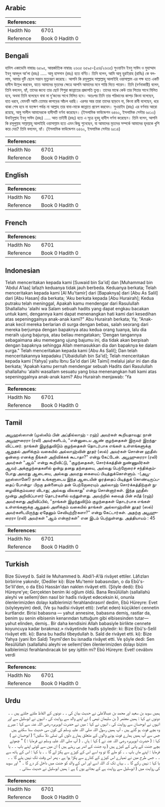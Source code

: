 ## Arabic


<div dir="rtl" lang="ar" style={{fontSize:'larger',backgroundColor:'#f8f9fa',padding:20}}>

</div>
<div style={{backgroundColor:'#f8f9fa',padding:20, marginBottom: 10}}><table> <thead> <tr> <th>References:</th> <th></th> </tr> </thead> <tbody><tr><td>Hadith No</td><td>6701</td></tr><tr><td>Reference</td><td>Book 0 Hadith 0</td></tr></tbody></table></div>

## Bengali


<div dir="ltr" lang="bn" style={{fontSize:'larger',backgroundColor:'#f8f9fa',padding:20}}>
হাদিস একাডেমি নাম্বারঃ ৬৫৯৫, আন্তর্জাতিক নাম্বারঃ ২৬৩৫ ৬৫৯৫-(১৫৪/২৬৩৫) সুওয়াইদ ইবনু সাঈদ ও মুহাম্মাদ ইবনু আবদুল আ’লা (রহঃ) ..... আবু হাসসান (রহঃ) হতে বর্ণিত। তিনি বলেন, আমি আবু হুরাইরাহ (রাযিঃ) কে বললাম, আমার দুটি ছেলে সন্তান মৃত্যুবরণ করেছে। আপনি কি রসূলুল্লাহ সাল্লাল্লাহু আলাইহি ওয়াসাল্লাম এর পক্ষ হতে একটি হাদীস উল্লেখ করবেন, যাতে আমাদের মৃতদের ক্ষেত্রে আপনি আমাদের মনে শান্তি দিতে পারেন। তিনি (বর্ণনাকারী) বলেন, তিনি বললেন, হ্যাঁ, তাদের জন্যে তার ছোট শিশুরা জান্নাতের প্রজাপতি তুল্য। তাদের মাঝে কেউ তার পিতার সাথে মিলিত হবে, অথবা তিনি বলেছেন বাবা মা দু’জনের সাথে মিলিত হবে। অতঃপর তিনি তার পরিধানের কাপড় কিংবা বলেছেন, হাত ধরবে, যেমনটি আমি তোমার কাপড়ের আঁচল ধরছি। এরপর আর তারা তাদের ছাড়বে না, কিংবা রাবী বলেছেন, ধরে থাকা শেষ হবে না যতক্ষণ পর্যন্ত না আল্লাহ তার বাবা-মাকে জান্নাতে প্রবেশ করবেন। সুওয়াইদ (রহঃ) এর বর্ণনায় আরো রয়েছে, আবু সালীল আমাদেরকে হাদীসটি বর্ণনা করেছেন। (ইসলামিক ফাউন্ডেশন ৬৪৬২, ইসলামিক সেন্টার ৬৫১৩) উবাইদুল্লাহ ইবনু সাঈদ (রহঃ) ..... আত তাইমী (রহঃ) হতে এ সূত্রে হুবহু হাদীস বর্ণনা করেছেন। তিনি বলেন, আপনি কি রসূলুল্লাহ সাল্লাল্লাহু আলাইহি ওয়াসাল্লাম হতে এমন কিছু শুনেছেন, যা আমাদের মৃতদের সম্পর্কে আমাদের হৃদয়কে খুশি করে দেয়? তিনি বললেন, হ্যাঁ। (ইসলামিক ফাউন্ডেশন ৬৪৬২, ইসলামিক সেন্টার ৬৫১৪)
</div>
<div style={{backgroundColor:'#f8f9fa',padding:20, marginBottom: 10}}><table> <thead> <tr> <th>References:</th> <th></th> </tr> </thead> <tbody><tr><td>Hadith No</td><td>6701</td></tr><tr><td>Reference</td><td>Book 0 Hadith 0</td></tr></tbody></table></div>

## English


<div dir="ltr" lang="en" style={{fontSize:'larger',backgroundColor:'#f8f9fa',padding:20}}>

</div>
<div style={{backgroundColor:'#f8f9fa',padding:20, marginBottom: 10}}><table> <thead> <tr> <th>References:</th> <th></th> </tr> </thead> <tbody><tr><td>Hadith No</td><td>6701</td></tr><tr><td>Reference</td><td>Book 0 Hadith 0</td></tr></tbody></table></div>

## French


<div dir="ltr" lang="fr" style={{fontSize:'larger',backgroundColor:'#f8f9fa',padding:20}}>

</div>
<div style={{backgroundColor:'#f8f9fa',padding:20, marginBottom: 10}}><table> <thead> <tr> <th>References:</th> <th></th> </tr> </thead> <tbody><tr><td>Hadith No</td><td>6701</td></tr><tr><td>Reference</td><td>Book 0 Hadith 0</td></tr></tbody></table></div>

## Indonesian


<div dir="ltr" lang="id" style={{fontSize:'larger',backgroundColor:'#f8f9fa',padding:20}}>
Telah menceritakan kepada kami [Suwaid bin Sa'id] dan [Muhammad bin 'Abdul A'laa] lafazh keduanya tidak jauh berbeda. Keduanya berkata; Telah menceritakan kepada kami [Al Mu'tamir] dari [Bapaknya] dari [Abu As Salil] dari [Abu Hasan] dia berkata; 'Aku berkata kepada [Abu Hurairah]; Kedua putraku telah meninggal, Apakah kamu mendengar dari Rasulullah Shallallahu 'alaihi wa Salam sebuah hadits yang dapat engkau bacakan untuk kami, dengannya kami dapat menenangkan hati kami dari kesedihan atas sepeninggalnya anak-anak kami?" Abu Hurairah berkata; Ya; "Anak-anak kecil mereka berlarian di surga dengan bebas, salah seorang dari mereka berjumpa dengan bapaknya atau kedua orang tuanya, lalu dia meraih ujung bajunya, atau beliau mengatakan; 'Dengan tangannya sebagaimana aku memegang ujung bajumu ini, dia tidak akan berpisah dengan bapaknya sehingga Allah memasukkan dia dan bapaknya ke dalam surga." Telah menceritakan kepada kami [Abu As Salil]; Dan telah menceritakannya kepadaku ['Ubaidullah bin Sa'id]; Telah menceritakan kepada kami [Yahya] yaitu Ibnu Sa'id dari [At Taimi] melalui jalur ini dan dia berkata; 'Apakah kamu pernah mendengar sebuah Hadits dari Rasulullah shallallahu 'alaihi wasallam sesuatu yang bisa menenangkan hati kami atas sepeninggalnya anak-anak kami? Abu Hurairah menjawab: 'Ya
</div>
<div style={{backgroundColor:'#f8f9fa',padding:20, marginBottom: 10}}><table> <thead> <tr> <th>References:</th> <th></th> </tr> </thead> <tbody><tr><td>Hadith No</td><td>6701</td></tr><tr><td>Reference</td><td>Book 0 Hadith 0</td></tr></tbody></table></div>

## Tamil


<div dir="ltr" lang="ta" style={{fontSize:'larger',backgroundColor:'#f8f9fa',padding:20}}>
அபூஹஸ்ஸான் (முஸ்லிம் பின் அப்தில்லாஹ் - ரஹ்) அவர்கள் கூறியதாவது: நான் அபூஹுரைரா (ரலி) அவர்களிடம், "என்னுடைய ஆண் குழந்தைகள் இருவர் இறந்துவிட்டனர். நாங்கள் இழந்துவிடும் குழந்தைகள் தொடர்பாக எங்கள் உள்ளங்களுக்கு ஆறுதல் அளிக்கும் வகையில் அல்லாஹ்வின் தூதர் (ஸல்) அவர்கள் சொன்ன ஹதீஸ் ஒன்றை எனக்கு நீங்கள் அறிவிக்கக் கூடாதா?" என்று கேட்டேன். அபூஹுரைரா (ரலி) அவர்கள் "ஆம்" என்று கூறிவிட்டு, "குழந்தைகள், சொர்க்கத்தின் நுண்ணுயிர்கள் ஆவர்.அக்குழந்தைகளில் ஒன்று தனது தந்தையை, அல்லது பெற்றோரைச் சந்திக்கும்போது அவரது ஆடையை, அல்லது அவரது கையைப் பிடித்துக்கொள்ளும். -(அபூஹஸ்ஸானே!) நான் உங்களுடைய இந்த ஆடையின் ஓரத்தைப் பிடித்துக் கொண்டிருப்பதைப் போன்று- பிறகு தன்னையும் தன் பெற்றோரையும் அல்லாஹ் சொர்க்கத்திற்குள் நுழைவிக்கும்வரை விடாது; அல்லது விலகாது" என்று சொன்னார்கள். இந்த ஹதீஸ் மூன்று அறிவிப்பாளர் தொடர்களில் வந்துள்ளது. அவற்றில் சுவைத் பின் சயீத் (ரஹ்) அவர்களது அறிவிப்பில், "நாங்கள் இழந்துவிடும் குழந்தைகள் தொடர்பாக எங்கள் உள்ளங்களுக்கு ஆறுதல் அளிக்கும் வகையில் தாங்கள் அல்லாஹ்வின் தூதர் (ஸல்) அவர்களிடமிருந்து ஏதேனும் செவியுற்றீர்களா?" என்று கேட்டார்கள். அதற்கு அபூஹுரைரா (ரலி) அவர்கள் "ஆம் என்றார்கள்" என இடம் பெற்றுள்ளது. அத்தியாயம் : 45
</div>
<div style={{backgroundColor:'#f8f9fa',padding:20, marginBottom: 10}}><table> <thead> <tr> <th>References:</th> <th></th> </tr> </thead> <tbody><tr><td>Hadith No</td><td>6701</td></tr><tr><td>Reference</td><td>Book 0 Hadith 0</td></tr></tbody></table></div>

## Turkish


<div dir="ltr" lang="tr" style={{fontSize:'larger',backgroundColor:'#f8f9fa',padding:20}}>
Bize Süveyd b. Saîd ile Muhammed b. Abdi’l-A'lâ rivâyet ettiler. Lâfızları birbirine yakındır, (Dediler ki): Bize Mu'temir babasından, o da Ebû's-Se'lil'den, o da Ebû Hassân'dan naklen rivâyet etti. (Şöyle dedi): Ebû Hüreyre'ye; Gerçekten benim iki oğlum öldü. Bana Resûlüllah (sallallahü aleyhi ve sellem)’den nasıl bir hadîs rivâyet edeceksin ki, onunla ölenlerimizden dolayı kalblerimizi ferahlandırasın! dedim, Ebû Hüreyre: Evet (söyleyeyim) dedi, (Ve şu hadîsi rivâyet etti): (vefat eden) küçükleri cennetin kurtlarıdır. Birisi babasına — yahut annesine, babasına demiş, rastlar da, benim şu senin elbisenin kenarından tuttuğum gibi elbisesinden tutar— yahut elinden, demiş.. Bir daha kendisini Allah babasiyle birlikte cennete koyuncuya kadar bırakmaz.» rivâyetinde hadîs şöyledir: ki: Bize Ebû's-Selil rivâyet etti. ki): Bana bu hadîsi tîbeydullah b. Saîd de rivâyet etti. ki): Bize Yahya (yani İbn Saîd) Teymî'den bu isnadla rivâyet etti. Ve şöyle dedi: Sen Resûlüllah (sallallahü aleyhi ve sellem)’den ölenlerimizden dolayı bizim kalblerimizi ferahlandıracak bir şey işittin mi? Ebû Hüreyre: Evet! cevâbını verdi
</div>
<div style={{backgroundColor:'#f8f9fa',padding:20, marginBottom: 10}}><table> <thead> <tr> <th>References:</th> <th></th> </tr> </thead> <tbody><tr><td>Hadith No</td><td>6701</td></tr><tr><td>Reference</td><td>Book 0 Hadith 0</td></tr></tbody></table></div>

## Urdu


<div dir="rtl" lang="ur" style={{fontSize:'larger',backgroundColor:'#f8f9fa',padding:20}}>
ہمیں سوید بن سعید اور محمد بن عبدالاعلیٰ نے حدیث بیان کی ۔ ۔ دونوں کے الفاظ ملتے جلتے ہیں ۔ ۔ دونوں نے کہا : ہمیں معتمر ( بن سلیمان تیمی ) نے اپنے والد سے روایت کی ، انہوں نے ابوسلیل سے اور انہوں نے ابوحسان سے روایت کی ، انہوں نے کہا : میں نے حضرت ابوہریرہ رضی اللہ عنہ سے کہا : میرے وہ بچے فوت ہو گئے ہیں ، آپ ہمیں رسول اللہ صلی اللہ علیہ وسلم کی کون سی حدیث سنا سکتے ہیں جس سے آپ ہمیں ہمارے فوت ہونے والوں کے متعلق ہمارے دلوں کی تسلی دلا سکیں؟ ( ابوحسان نے ) کہا : ( حضرت ابوہریرہ رضی اللہ عنہ نے ) کہا : ہاں ۔ ( آپ صلی اللہ علیہ وسلم نے فرمایا : ) " چھوٹے بچے جنت کے پانی کے کیڑے ہیں ( وہ جنت کے اندر ہی رہتے ہیں ) ان میں سے کوئی اپنے باپ ۔ ۔ یا فرمایا : اپنے ماں باپ ۔ ۔ کو ملے گا تو وہ اسے اس کے کپڑے سے پکڑ لے گا ۔ ۔ یا کہا : اس کے ہاتھ سے ۔ ۔ جس طرح میں نے تمہارے اس کپڑے کے کنارے سے پکڑا ہوا ہے ، پھر اس وقت تک نہیں ہٹے گا ۔ ۔ یا کہا : نہیں رکے گا ۔ ۔ یہاں تک کہ اللہ اسے اور اس کے والد کو جنت میں داخل کر دے گا ۔ " اور سوید کی روایت میں ( ابوسلیل سے روایت ہے کے بجائے یوں ) ہے : ہمیں ابوسلیل نے حدیث سنائی ۔
</div>
<div style={{backgroundColor:'#f8f9fa',padding:20, marginBottom: 10}}><table> <thead> <tr> <th>References:</th> <th></th> </tr> </thead> <tbody><tr><td>Hadith No</td><td>6701</td></tr><tr><td>Reference</td><td>Book 0 Hadith 0</td></tr></tbody></table></div>